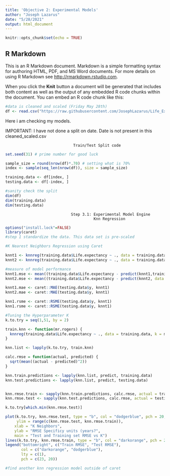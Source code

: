 ```yaml
---
title: 'Objective 2: Experimental Models'
author: "Joseph Lazarus"
date: "5/28/2021"
output: html_document
---
```


```r
knitr::opts_chunk$set(echo = TRUE)
```

## R Markdown

This is an R Markdown document. Markdown is a simple formatting syntax for authoring HTML, PDF, and MS Word documents. For more details on using R Markdown see <http://rmarkdown.rstudio.com>.

When you click the **Knit** button a document will be generated that includes both content as well as the output of any embedded R code chunks within the document. You can embed an R code chunk like this:

```r
#data is cleaned and scaled (Friday May 28th)
df <- read.csv("https://raw.githubusercontent.com/JosephLazarus/Life_Expectancy/main/Data_Folder/clean_scaled.csv", header = TRUE, fileEncoding="UTF-8-BOM")
```

Here i am checking my models.

IMPORTANT:  I have not done a split on date. Date is not present in this cleaned_scaled.csv


~~~~~~~~~~~~~~~~~~~~~~~~~~~~~~~~~~~~~~~~~~~~~~~~~~~~~~~~~~~~~~~~~~~~~~~~~~~~~~~ 
                              Train/Test Split code
~~~~~~~~~~~~~~~~~~~~~~~~~~~~~~~~~~~~~~~~~~~~~~~~~~~~~~~~~~~~~~~~~~~~~~~~~~~~~~~

```r

set.seed(31) # prime number for good luck

sample_size = round(nrow(df)*.70) # setting what is 70%
index <- sample(seq_len(nrow(df)), size = sample_size)

training.data <- df[index, ]
testing.data <- df[-index, ]

#sanity check the split
dim(df)
dim(training.data)
dim(testing.data)


```

~~~~~~~~~~~~~~~~~~~~~~~~~~~~~~~~~~~~~~~~~~~~~~~~~~~~~~~~~~~~~~~~~~~~~~~~~~~~~~~
                             Step 3.1: Experimental Model Engine
                                       Knn Regression
~~~~~~~~~~~~~~~~~~~~~~~~~~~~~~~~~~~~~~~~~~~~~~~~~~~~~~~~~~~~~~~~~~~~~~~~~~~~~~~
```r
options("install.lock"=FALSE)
library(caret)
#step 1 standardize the data. This data set is pre-scaled

#K Nearest Neighbors Regression using Caret

knnt1 <- knnreg(training.data$Life.expectancy ~ ., data = training.data, k=1)
knnt2 <- knnreg(training.data$Life.expectancy ~ ., data = training.data, k=2)

#measure of model performance
knnt1.mse <- mean((training.data$Life.expectancy - predict(knnt1,training.data$Adult.Mortality))^2)
knnt2.mse <- mean((training.data$Life.expectancy - predict(knnt2, data =training.data))^2)

knnt1.mae <- caret::MAE(testing.data$y, knnt1)
knnt2.mae <- caret::MAE(testing.data$y, knnt1)

knn1.rsme <- caret::RSME(testing.data$y, knnt1)
knn1.rsme <- caret::RSME(testing.data$y, knnt1)

#Tuning the Hyperparameter K
k.to.try = seq(1,51, by = 2)

train.knn <- function(mr.rogers) {
  knnreg(training.data$Life.expectancy ~ ., data = training.data, k = mr.rogers)
}

knn.list <- lapply(k.to.try, train.knn)

calc.rmse = function(actual, predicted) {
  sqrt(mean((actual - predicted)^2))
}

knn.train.predictions <- lapply(knn.list, predict, training.data)
knn.test.predictions <- lapply(knn.list, predict, testing.data)


knn.rmse.train <- sapply(knn.train.predictions, calc.rmse, actual = training.data$Life.expectancy)
knn.rmse.test <- sapply(knn.test.predictions, calc.rmse, actual = testing.data$Life.expectancy)

k.to.try[which.min(knn.rmse.test)]

plot(k.to.try, knn.rmse.test, type = "b", col = "dodgerblue", pch = 20, 
     ylim = range(c(knn.rmse.test, knn.rmse.train)), 
    xlab = "K Neighbors",
    ylab = "RMSE Specificy units (years?",
    main = "Test and Training set RMSE vs K")
lines(k.to.try, knn.rmse.train, type = "b", col = "darkorange", pch = 23)
legend("bottomright", c("Train RMSE", "Test RMSE"), 
       col = c("darkorange", "dodgerblue"),
       lty = c(1), 
       pch = c(23, 20))

#find another knn regression model outside of caret

```